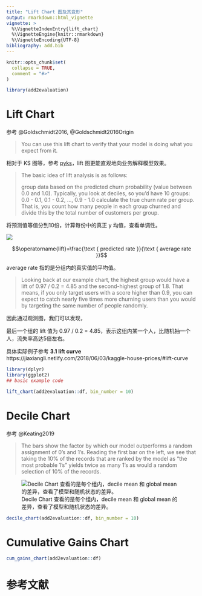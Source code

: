 ```yaml
---
title: "Lift Chart 图及其变形"
output: rmarkdown::html_vignette
vignette: >
  %\VignetteIndexEntry{lift_chart}
  %\VignetteEngine{knitr::rmarkdown}
  %\VignetteEncoding{UTF-8}
bibliography: add.bib
---
```


```r
knitr::opts_chunk$set(
  collapse = TRUE,
  comment = "#>"
)
```

```r
library(add2evaluation)
```

# Lift Chart

参考 @Goldschmidt2016, @Goldschmidt2016Origin

> You can use this lift chart to verify that your model is doing what you expect from it.

相对于 KS 图等，参考 [pyks](https://github.com/JiaxiangBU/pyks)，lift 图更能直观地向业务解释模型效果。

> The basic idea of lift analysis is as follows:
> 
> group data based on the predicted churn probability (value between 0.0 and 1.0). Typically, you look at deciles, so you'd have 10 groups: 0.0 - 0.1, 0.1 - 0.2, ..., 0.9 - 1.0
> calculate the true churn rate per group. That is, you count how many people in each group churned and divide this by the total number of customers per group.

将预测值等值分到10份，计算每份中的真正 y 均值，查看单调性。

![](https://www.kdnuggets.com/wp-content/uploads/lift-chart-churn-rate.png)

$$\operatorname{lift}=\frac{\text { predicted rate }}{\text { average rate }}$$

$\text { average rate }$指的是分组内的真实值的平均值。

> Looking back at our example chart, the highest group would have a lift of 0.97 / 0.2 = 4.85 and the second-highest group of 1.8. That means, if you only target users with a score higher than 0.9, you can expect to catch nearly five times more churning users than you would by targeting the same number of people randomly.

因此通过观测图，我们可以发现，

最后一个组的 lift 值为 0.97 / 0.2 = 4.85，表示这组内某一个人，比随机抽一个人，流失率高达5倍左右。

具体实际例子参考 **3.1 lift curve** https://jiaxiangli.netlify.com/2018/06/03/kaggle-house-prices/#lift-curve

```r
library(dplyr)
library(ggplot2)
## basic example code
```

```r
lift_chart(add2evaluation::df, bin_number = 10)
```

# Decile Chart

参考 @Keating2019

> The bars show the factor by which our model outperforms a random assignment of 0's and 1's. Reading the first bar on the left, we see that taking the 10% of the records that are ranked by the model as "the most probable 1's" yields twice as many 1's as would a random selection of 10% of the records.

![Decile Chart 查看的是每个组内，decile mean 和 global mean 的差异，查看了模型和随机状态的差异。](https://user-images.githubusercontent.com/15884785/62838085-f9ec0400-bca9-11e9-96e1-b1a0e35191b3.png)


```r
decile_chart(add2evaluation::df, bin_number = 10)
```

# Cumulative Gains Chart

```r
cum_gains_chart(add2evaluation::df)
```


# 参考文献 {-}
